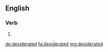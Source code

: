 ==English==

===Verb===
{{head|en|verb form}}

# {{en-past of|desiderate}}

[[de:desiderated]]
[[fa:desiderated]]
[[mg:desiderated]]